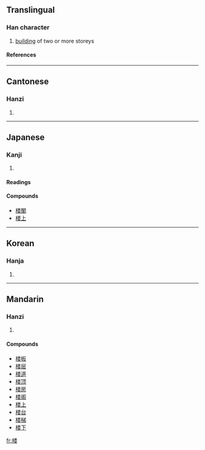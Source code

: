 {{see|樓}}

==Translingual==
===Han character===
{{Han char|rn=75|rad=木|as=09|sn=13|four=|canj=木火木女 (DFDV)}}
# [[building]] of two or more storeys
====References====
{{Han ref|kx=0542.191|dkj=15212|dj=0930.190|hdz=21255.030|uh=697C|ud=27004}}

----
==Cantonese==
===Hanzi===
{{yue-hanzi|jyut=|y=lau4}}
# {{defn|Cantonese}}

----
==Japanese==
===Kanji===
{{ja-kanji|grade=c|rs=木09}}
# {{defn|Japanese}} 
====Readings====
{{ja-readings|on=[[ろう]] (rō)|kun=[[たかどの]] (takadono)}}

====Compounds====
*[[楼閣]]
*[[楼上]]

----
==Korean==
===Hanja===
{{ko-hanja|hangeul=루>누|eumhun=|rv=ru>nu|mr=ru>nu|y=lwu>nwu}}
# {{defn|Korean}}

----
==Mandarin==
===Hanzi===
{{cmn-hanzi|tra=樓|pin=[[lóu]] ([[lou2]])|wg=lou<sup>2</sup>}}
# {{defn|Mandarin}}

====Compounds====
*[[楼板]]
*[[楼层]]
*[[楼道]]
*[[楼顶]]
*[[楼房]]
*[[楼阁]]
*[[楼上]]
*[[楼台]]
*[[楼梯]]
*[[楼下]]

[[fr:楼]]